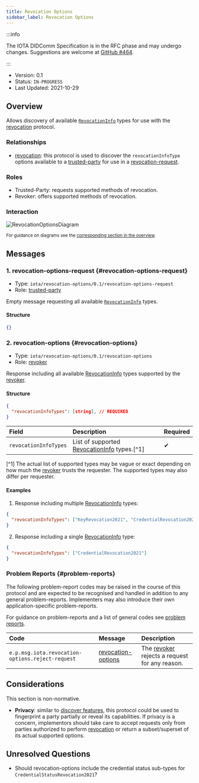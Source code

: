 ```yaml
---
title: Revocation Options
sidebar_label: Revocation Options
---
```



<ZeroSixNotice/>

:::info

The IOTA DIDComm Specification is in the RFC phase and may undergo changes. Suggestions are welcome at [GitHub #464](https://github.com/iotaledger/identity.rs/discussions/464).

:::

- Version: 0.1
- Status: `IN-PROGRESS`
- Last Updated: 2021-10-29

## Overview
Allows discovery of available [`RevocationInfo`](./revocation.mdx#RevocationInfo) types for use with the [revocation](./revocation.mdx) protocol.

### Relationships

- [revocation](./revocation.mdx): this protocol is used to discover the `revocationInfoType` options available to a [trusted-party](#roles) for use in a [revocation-request](./revocation.mdx#revocation-request).

### Roles
- Trusted-Party: requests supported methods of revocation.
- Revoker: offers supported methods of revocation.

### Interaction

![RevocationOptionsDiagram](/img/didcomm/revocation-options.drawio.svg)

<div style={{textAlign: 'center'}}>

<sub>For guidance on diagrams see the <a href="../../overview#diagrams">corresponding section in the overview</a>.</sub>

</div>


## Messages
### 1. revocation-options-request {#revocation-options-request}

- Type: `iota/revocation-options/0.1/revocation-options-request`
- Role: [trusted-party](#roles)

Empty message requesting all available [`RevocationInfo`](./revocation.mdx#RevocationInfo) types.

#### Structure
```json
{}
```

### 2. revocation-options {#revocation-options}

- Type: `iota/revocation-options/0.1/revocation-options`
- Role: [revoker](#roles)

Response including all available [RevocationInfo](./revocation.mdx#RevocationInfo) types supported by the [revoker](#roles).

#### Structure
```json
{
  "revocationInfoTypes": [string], // REQUIRED
}
```

| Field | Description | Required |
| :--- | :--- | :--- |
| `revocationInfoTypes` | List of supported [RevocationInfo](./revocation.mdx#RevocationInfo) types.[^1] | ✔ |

[^1] The actual list of supported types may be vague or exact depending on how much the [revoker](#roles) trusts the requester. The supported types may also differ per requester.

#### Examples

1. Response including multiple [RevocationInfo](./revocation.mdx#RevocationInfo) types:

```json
{
  "revocationInfoTypes": ["KeyRevocation2021", "CredentialRevocation2021", "CredentialStatusRevocation2021"]
}
```

2. Response including a single [RevocationInfo](./revocation.mdx#RevocationInfo) type:

```json
{
  "revocationInfoTypes": ["CredentialRevocation2021"]
}
```

### Problem Reports {#problem-reports}

The following problem-report codes may be raised in the course of this protocol and are expected to be recognised and handled in addition to any general problem-reports. Implementers may also introduce their own application-specific problem-reports.

For guidance on problem-reports and a list of general codes see [problem reports](../resources/problem-reports.mdx).

| Code | Message | Description |
| :--- | :--- | :--- |
| `e.p.msg.iota.revocation-options.reject-request` | [revocation-options](#revocation-options) | The [revoker](#roles) rejects a request for any reason. |

## Considerations

This section is non-normative.

- **Privacy**: similar to [discover features](https://github.com/decentralized-identity/didcomm-messaging/blob/9039564e143380a0085a788b6dfd20e63873b9ca/docs/spec-files/feature_discovery.mdx), this protocol could be used to fingerprint a party partially or reveal its capabilities. If privacy is a concern, implementors should take care to accept requests only from parties authorized to perform [revocation](./revocation.mdx) or return a subset/superset of its actual supported options.

## Unresolved Questions

- Should revocation-options include the credential status sub-types for `CredentialStatusRevocation2021`?
